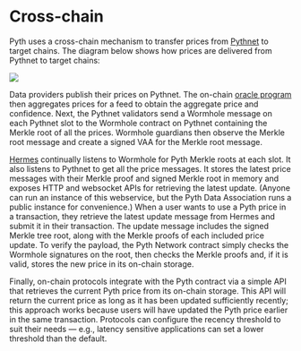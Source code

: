 # Cross-chain

Pyth uses a cross-chain mechanism to transfer prices from [Pythnet](pythnet.md) to target chains. The diagram below
shows how prices are delivered from Pythnet to target chains:

![](../../../images/Pull-Architecture-Hermes.png)

Data providers publish their prices on Pythnet. The on-chain [oracle program](oracle-program.md) then aggregates prices
for a feed to obtain the aggregate price and confidence. Next, the Pythnet validators send a Wormhole message on each
Pythnet slot to the Wormhole contract on Pythnet containing the Merkle root of all the prices. Wormhole guardians
then observe the Merkle root message and create a signed VAA for the Merkle root message.

[Hermes](./hermes) continually listens to Wormhole for Pyth Merkle roots at each slot. It also
listens to Pythnet to get all the price messages. It stores the latest price messages with their Merkle proof and signed
Merkle root in memory and exposes HTTP and websocket APIs for retrieving the latest update. (Anyone can run an instance
of this webservice, but the Pyth Data Association runs a public instance for convenience.) When a user wants to use a
Pyth price in a transaction, they retrieve the latest update message from Hermes and submit it in their transaction. The
update message includes the signed Merkle tree root, along with the Merkle proofs of each included price update. To
verify the payload, the Pyth Network contract simply checks the Wormhole signatures on the root, then checks the Merkle
proofs and, if it is valid, stores the new price in its on-chain storage.

Finally, on-chain protocols integrate with the Pyth contract via a simple API that retrieves the current Pyth price from
its on-chain storage. This API will return the current price as long as it has been updated sufficiently recently; this
approach works because users will have updated the Pyth price earlier in the same transaction. Protocols can configure
the recency threshold to suit their needs — e.g., latency sensitive applications can set a lower threshold than the
default.

